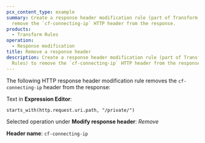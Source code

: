 ```yaml
---
pcx_content_type: example
summary: Create a response header modification rule (part of Transform Rules) to
  remove the `cf-connecting-ip` HTTP header from the response.
products:
  - Transform Rules
operation:
  - Response modification
title: Remove a response header
description: Create a response header modification rule (part of Transform
  Rules) to remove the `cf-connecting-ip` HTTP header from the response.
---
```



The following HTTP response header modification rule removes the `cf-connecting-ip` header from the response:

<Example>

Text in **Expression Editor**:

```txt
starts_with(http.request.uri.path, "/private/")
```

Selected operation under **Modify response header**: _Remove_

**Header name**: `cf-connecting-ip`

</Example>

